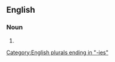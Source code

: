 ==English==

===Noun===
{{head|en|noun form}}

# {{plural of|inadequacy|lang=en}}

[[Category:English plurals ending in "-ies"]]